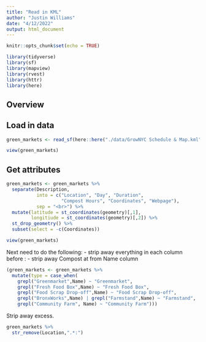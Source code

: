 ```yaml
---
title: "Read in KML"
author: "Justin Williams"
date: "4/12/2022"
output: html_document
---
```


```r
knitr::opts_chunk$set(echo = TRUE)
```

```r
library(tidyverse)
library(sf)
library(mapview)
library(rvest)
library(httr)
library(here)
```

## Overview


## Load in data

```r
green_markets <- read_sf(here::here("./data/GrowNYC Schedule & Map.kml"))

view(green_markets)
```

## Get attributes

```r

green_markets <- green_markets %>% 
  separate(Description,
           into = c("Location", "Day", "Duration",
                    "Compost Hours", "Coordinates", "Webpage"),
           sep = "<br>") %>% 
  mutate(latitude = st_coordinates(geometry)[,1],
         longitiude = st_coordinates(geometry)[,2]) %>%
  st_drop_geometry() %>% 
  subset(select = -c(Coordinates))

view(green_markets)

```

Next need to do the following:
  - strip away everything in each column before :
  - strip away Compost at from Name column

```r
(green_markets <- green_markets %>% 
  mutate(type = case_when(
    grepl("Greenmarket",Name) ~ "Greenmarket",
    grepl("Fresh Food Box",Name) ~ "Fresh Food Box",
    grepl("Food Scrap Drop-off",Name) ~ "Food Scrap Drop-off",
    grepl("BronxWorks",Name) | grepl("Farmstand",Name) ~ "Farmstand",
    grepl("Community Farm", Name) ~ "Community Farm")))
```

Strip away excess.

```r
green_markets %>%
  str_remove(Location,".*:")


```


